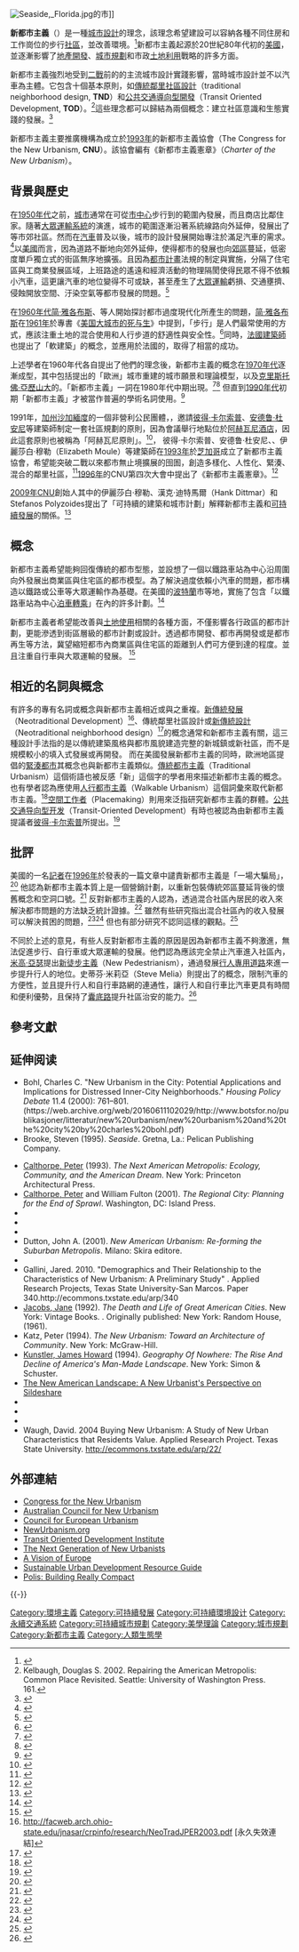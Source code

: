 {{NoteTA
|G1=Urban
}}
[[File:Seaside,_Florida.jpg|thumb]]的{{Link-en|希賽德|Seaside, Florida}}市]]

'''新都市主義'''（{{lang-en|New urbanism}}）是一種[[城市設計|城市設計]]的理念，該理念希望建設可以容納各種不同住房和工作崗位的步行[[社區|社區]]，並改善環境。<ref name="berkeley">{{cite journal|url=https://escholarship.org/uc/item/49f234rd|author=Boeing|title=LEED-ND and Livability Revisited|journal=Berkeley Planning Journal|date=2014|volume=27|pages=31–55|accessdate=2015-04-15|display-authors=etal|archive-date=2019-07-04|archive-url=https://web.archive.org/web/20190704184041/https://escholarship.org/uc/item/49f234rd|dead-url=no}}</ref>新都市主義起源於20世紀80年代初的[[美國|美國]]，並逐漸影響了[[地產開發|地產開發]]、[[城市規劃|城市規劃]]和市政[[土地利用|土地利用]]戰略的許多方面。

新都市主義強烈地受到[[第二次世界大戰|二戰]]前的的主流城市設計實踐影響，當時城市設計並不以汽車為主體。它包含十個基本原則，如[[傳統鄰里社區設計|傳統鄰里社區設計]]（traditional neighborhood design, '''TND'''）和[[公共交通導向型開發|公共交通導向型開發]]（Transit Oriented Development, '''TOD'''）。<ref>Kelbaugh, Douglas S. 2002. Repairing the American Metropolis: Common Place Revisited. Seattle: University of Washington Press. 161.</ref>這些理念都可以歸結為兩個概念：建立社區意識和生態實踐的發展。<ref>{{Cite web|title = Urbanism Principles|url = http://www.newurbanism.org/newurbanism/principles.html|website = www.newurbanism.org|access-date = 2016-01-20|archive-date = 2019-05-03|archive-url = https://web.archive.org/web/20190503061423/http://www.newurbanism.org/newurbanism/principles.html|dead-url = no}}</ref>

新都市主義主要推廣機構為成立於[[1993年|1993年]]的新都市主義協會（The Congress for the New Urbanism, '''CNU'''）。該協會編有《新都市主義憲章》（''Charter of the New Urbanism''）。

== 背景與歷史 ==
在[[1950年代|1950年代]]之前，[[城市|城市]]通常在可從[[市中心|市中心]]步行到的範圍內發展，而且商店比鄰住家。隨著[[大眾運輸系統|大眾運輸系統]]的演進，城市的範圍逐漸沿著系統線路向外延伸，發展出了{{Link-en|有軌電車郊區|Streetcar_suburb}}等市郊社區。然而在[[汽車|汽車]]普及以後，城市的設計發展開始專注於滿足汽車的需求。<ref>{{Cite book | author = James Howard Kunstler | title = Home from nowhere: remaking our everyday world for the twenty-first Century. A Touchstone book | location = New York City | publisher = Simon & Schuster | date = 1998 | pages = [https://archive.org/details/homefromnowherer00kuns_0/page/28 28] | ISBN =  | accessdate =  | url =https://archive.org/details/homefromnowherer00kuns_0| language = en | quote =  }} </ref>以[[美國|美國]]而言，因為道路不斷地向郊外延伸，使得都市的發展也向[[郊區|郊區]]蔓延，低密度單戶獨立式的街區無序地擴張。且因為[[都市計畫|都市計畫]]法規的制定與實施，分隔了住宅區與工商業發展區域，上班路途的遙遠和經濟活動的物理隔閡使得民眾不得不依賴小汽車，這更讓汽車的地位變得不可或缺，甚至產生了[[大眾運輸|大眾運輸]]虧損、交通壅擠、侵蝕開放空間、汙染空氣等都市發展的問題。<ref name="運輸規劃原理與實務1">{{Cite book | author =凌瑞賢 | title =運輸規劃原理與實務 | location = | publisher =鼎漢 | date =2015-03 | pages = 16-2 | ISBN =9786669735903 | accessdate =  | url =  | language = | quote =  }}</ref>

在[[1960年代|1960年代]][[简·雅各布斯|简·雅各布斯]]、{{Link-en|文森特·史考利|Vincent_Scully}}等人開始探討都市過度現代化所產生的問題，[[简·雅各布斯|简·雅各布斯]]在[[1961年|1961年]]於專書《[[美国大城市的死与生|美国大城市的死与生]]》中提到，「步行」是人們最常使用的方式，應該注重土地的混合使用和人行步道的舒適性與安全性。<ref>{{Cite book | author =凌瑞賢 | title =運輸規劃原理與實務 | location = | publisher =鼎漢 | date =2015-03 | pages = 16-3 | ISBN =9786669735903 | accessdate =  | url =  | language = | quote =  }}</ref>同時，[[法國|法國]][[建築師|建築師]]{{Link-fr|索瓦·斯波里|FrançoisSpoerry}}也提出了「軟建築」的概念，並應用於法國的{{Link-fr|格里莫港|Port_Grimaud}}，取得了相當的成功。

上述學者在1960年代各自提出了他們的理念後，新都市主義的概念在[[1970年代|1970年代]]逐漸成型，其中包括{{Link-en|萊昂·克里爾|Léon_Krier}}提出的「歐洲」城市重建的城市願景和理論模型，以及[[克里斯托佛·亞歷山大|克里斯托佛·亞歷山大]]的{{Link-en|模式語言理論|Pattern_language}}。「新都市主義」一詞在1980年代中期出現。<ref>{{Cite book | author =Reid, Barton | title =The New Urbanism as a Way of Life: The Relationship Between Inner City Revitalization in Canada and the Rise of the New Middle Class. | location = | publisher = | date =1985 | pages = | ISBN = | accessdate = 2019-06-20 | url = https://books.google.com.tw/books?id=5NyySgAACAAJ&dq=%22new+urbanism%22&redir_esc=y&hl=zh-TW | language = en| quote =  }}</ref><ref>{{Cite book | author =Meinig, Donald | title =The Shaping of America: A Geographical Perspective on 500 Years of History, Volume 2 | location = | publisher = Yale University| date =1986 | pages = [https://archive.org/details/shapingofamerica02mein/page/255 255]| ISBN = 9780300173949 | accessdate = | url =https://archive.org/details/shapingofamerica02mein| language = en| quote =  }}</ref>
但直到[[1990年代|1990年代]]初期「新都市主義」才被當作普遍的學術名詞使用。<ref>{{Cite book | author =  | title = Urban Design Update: Newsletter of the Institute for Urban Design, Volumes 7–15 | location =  | publisher = Institute for Urban Design. | date = 1991 | pages =  | ISBN =  | accessdate = 2019-06-20 | url = https://books.google.com.tw/books?id=U8dUAAAAMAAJ&q=%22created+under+the+rubric+of+New+Urbanism%22&dq=%22created+under+the+rubric+of+New+Urbanism%22&redir_esc=y&hl=zh-TW | language = en | quote =  }} </ref>

1991年，[[加州|加州]][[沙加緬度_(加利福尼亞州)|沙加緬度]]的一個非營利公民團體，{{Link-en|地方政府委員會|Local Government Commission (Sacramento, California)
}}，邀請[[彼得·卡尔索普|彼得·卡尔索普]]、[[安德鲁·杜安尼|安德鲁·杜安尼]]等建築師制定一套社區規劃的原則，因為會議舉行地點位於[[阿赫瓦尼酒店|阿赫瓦尼酒店]]，因此這套原則也被稱為「阿赫瓦尼原則」。<ref>{{cite web |url=https://www.lgc.org/who-we-are/ahwahnee/principles/ |title=Final evaluation by imma-san |last= |first= |date= |website="Principles – Local Government Commission". Local Government Commission. |publisher=Local Government Commission |access-date=2019-06-20 |quote= |archive-date=2019-06-20 |archive-url=https://web.archive.org/web/20190620170115/https://www.lgc.org/who-we-are/ahwahnee/principles/ |dead-url=no }}</ref>，
彼得·卡尔索普、安德鲁·杜安尼、{{Link-en|伊丽莎白·普雷特-兹伯格|Elizabeth Plater-Zyberk}}、伊麗莎白·穆勒（Elizabeth Moule）等建築師在[[1993年|1993年]]於[[芝加哥|芝加哥]]成立了新都市主義協會，希望能突破二戰以來都市無止境擴展的囹圄，創造多樣化、人性化、緊湊、混合的鄰里社區，<ref>{{Cite book | author =凌瑞賢 | title =運輸規劃原理與實務 | location = | publisher =鼎漢 | date =2015-03 | pages = 16-4 | ISBN =9786669735903 | accessdate =  | url =  | language = | quote =  }}</ref>[[1996年|1996年]]的CNU第四次大會中提出了《新都市主義憲章》。<ref>{{cite report|author=佐々木宏幸、齊木崇人|author-link=|authors=|date=|title=ニューアーバニズム理論の特徴と変容に関する研究|url=|publisher=|page=|docket=|access-date=|quote=|language=ja}}</ref>

[[2009年|2009年]]CNU創始人其中的伊麗莎白·穆勒、漢克·迪特馬爾（Hank Dittmar）和Stefanos Polyzoides提出了「可持續的建築和城市計劃」解釋新都市主義和[[可持續發展|可持續發展]]的關係。<ref>{{cite web|author = |title=The Canons of Sustainable Architecture and Urbanism Archived |url=http://www.cnu.org/sites/files/Canons.pdf |accessdate= |language=en |deadurl= |archiveurl=https://web.archive.org/web/20140625234557/http://www.cnu.org/sites/files/Canons.pdf |archivedate=2014-06-25}}</ref>

== 概念 ==
新都市主義希望能夠回復傳統的都市型態，並設想了一個以鐵路車站為中心沿周圍向外發展出商業區與住宅區的都市模型。為了解決過度依賴小汽車的問題，都市構造以鐵路或公車等大眾運輸作為基礎。在美國的[[波特蘭|波特蘭]]市等地，實施了包含「以鐵路車站為中心[[泊車轉乘|泊車轉乘]]」在內的許多計劃。<ref>{{cite journal |author=足立麻衣、西山徳明 |date=2007-03 |title=特集ニューアーバニズム最新事情 |trans-title= |url=https://www.machinami.or.jp/pdf/machinami/machinami055_5.pdf |language=ja |journal=家とまちなみ |volume=55 |issue= |pages= |doi= |access-date=2019-06-20 |archive-date=2018-09-04 |archive-url=https://web.archive.org/web/20180904153850/https://www.machinami.or.jp/pdf/machinami/machinami055_5.pdf |dead-url=no }}</ref>

新都市主義者希望能改善與[[土地使用分區|土地使用]]相關的各種方面，不僅影響各行政區的都市計劃，更能滲透到街區層級的都市計劃或設計。透過都市開發、都市再開發或是都市再生等方法，冀望縮短都市內商業區與住宅區的距離到人們可方便到達的程度。並且注重自行車與大眾運輸的發展。
<ref>{{cite journal |last= |first= |date=2001 |title=ニューアーバニズム入門 |trans-title= |url= |language=ja |journal=家とまちなみ |volume=43 |issue= |pages= |doi= |access-date=}}</ref>

== 相近的名詞與概念 ==
有許多的專有名詞或概念與新都市主義相近或與之重複。[[新傳統發展|新傳統發展]]（Neotraditional Development）<ref>http://facweb.arch.ohio-state.edu/jnasar/crpinfo/research/NeoTradJPER2003.pdf {{Wayback|url=http://facweb.arch.ohio-state.edu/jnasar/crpinfo/research/NeoTradJPER2003.pdf |date=20160604003119 }} [永久失效連結]</ref>、傳統鄰里社區設計或[[新傳統設計|新傳統設計]]（Neotraditional neighborhood design）<ref>{{Cite book | author =凌瑞賢 | title =運輸規劃原理與實務 | location = | publisher =鼎漢 | date =2015-03 | pages = 16-9 | ISBN =9786669735903 | accessdate =  | url =  | language = | quote =  }}</ref>的概念通常和新都市主義有關，這三種設計手法指的是以傳統建築風格與都市風貌建造完整的新城鎮或新社區，而不是規模較小的填入式發展或再開發。
而在美國發展新都市主義的同時，歐洲地區提倡的[[紧凑城市|緊湊都市]]其概念也與新都市主義類似。[[傳統都市主義|傳統都市主義]]（Traditional Urbanism）這個術語也被反感「新」這個字的學者用來描述新都市主義的概念。也有學者認為應使用[[人行都市主義|人行都市主義]]（Walkable Urbanism）這個詞彙來取代新都市主義。<ref>{{Cite book | author= Leinberger, Christopher | title= The Option of Urbanism. | location= District of Columbia | publisher= Island Press | date= 2009 | pages=  | ISBN= 9781597261371 | accessdate= | url= | language= en | quote=  }} </ref>[[空間工作者|空間工作者]]（Placemaking）則用來泛指研究新都市主義的群體。[[公共交通导向型开发|公共交通导向型开发]]（Transit-Oriented Development）有時也被認為由新都市主義提議者[[彼得·卡尔索普|彼得·卡尔索普]]所提出。<ref>{{cite web|author=|title=Does China's Urbanization Spell Doom or Salvation? Peter Calthorpe Weighs In ...|url=https://www.archdaily.com/409612/does-china-s-urbanization-spell-doom-or-salvation-peter-calthorpe-weighs-in/|website=ArchDaily|accessdate=2019-06-20|language=en|deadurl=no|archiveurl=https://web.archive.org/web/20190620170114/https://www.archdaily.com/409612/does-china-s-urbanization-spell-doom-or-salvation-peter-calthorpe-weighs-in/|archivedate=2019-06-20}}</ref>

== 批評 ==
美國的一名[[記者|記者]]{{Link-en|亞歷克斯·馬歇爾|Alex_Marshall_(journalist)}}在[[1996年|1996年]]於{{Link-en|大都會雜誌|Metropolis_(architecture_magazine)}}發表的一篇文章中譴責新都市主義是「一場大騙局」，<ref>{{cite journal |author=Alex Marshall |date=1996-07 |title=Suburbs in Disguise |trans-title= |url=http://www.alexmarshall.org/2007/08/31/suburbs-in-disguise/ |language=en |journal=Metropolis |volume= |issue= |pages=70 |doi= |access-date=2019-06-21 |archive-date=2019-06-21 |archive-url=https://web.archive.org/web/20190621180448/http://www.alexmarshall.org/2007/08/31/suburbs-in-disguise/ |dead-url=no }}</ref>
他認為新都市主義本質上是一個營銷計劃，以重新包裝傳統郊區蔓延背後的懷舊概念和空洞口號。<ref>{{cite journal |author=Alex Marshall |date=1999-11-30 |title=Building New Urbanism: Less Filling, But Not So Tasty |trans-title= |url=http://www.alexmarshall.org/2006/08/02/building-new-urbanism-less-filling-but-not-so-tasty/ |language=en |journal=Builder Magazine |volume= |issue= |pages= |doi= |access-date=2019-06-21 |archive-date=2019-06-21 |archive-url=https://web.archive.org/web/20190621180446/http://www.alexmarshall.org/2006/08/02/building-new-urbanism-less-filling-but-not-so-tasty/ |dead-url=no }}</ref>
反對新都市主義的人認為，透過混合社區內居民的收入來解決都市問題的方法缺乏統計證據。<ref>{{cite report |author=Popkin, S. et al. |author-link= |authors= |date=2004 |title=A Decade of HOPE VI. |url= |publisher=The Urban Institute |page= |docket= |access-date= |quote= }}</ref>
雖然有些研究指出混合社區內的收入發展可以解決貧困的問題，<ref>{{cite journal |author = Goetz, Edward G. |date=2003 |title=Clearing the Way: Deconcentrating the Poor in Urban America |trans-title= |url= |language=en |journal=Clearing the Way: Deconcentrating the Poor in Urban America |volume= |issue= |pages= |doi= |access-date=}}</ref><ref>{{cite journal |author = Chaskin, R.J., Joseph, M.L., Webber, H.S. |date=2007 |title=The Theoretical Basis for Addressing Poverty Through Mixed-Income Development. |trans-title= |url=https://archive.org/details/sim_urban-affairs-review_2007-01_42_3/page/369|language=en |journal=Urban Affairs Review |volume=42 |issue=3 |pages=369–409 |doi= |access-date=}}</ref>
但也有部分研究不認同這樣的觀點。<ref>{{cite journal |author = Grant, J. and K. Perrott |date=2009 |title=Producing diversity in a new urbanism community. |trans-title= |url= |language=en |journal=Town Planning Review |volume=80 |issue=3 |pages=267–289 |doi= |access-date=}}</ref>

不同於上述的意見，有些人反對新都市主義的原因是因為新都市主義不夠激進，無法促進步行、自行車或大眾運輸的發展。他們認為應該完全禁止汽車進入社區內，[[米高·亞瑟|米高·亞瑟]]提出[[新徒步主義|新徒步主義]]（New Pedestrianism），通過發展[[行人徒步區|行人專用道路]]來進一步提升行人的地位。史蒂芬·米莉亞（Steve Melia）則提出了{{Link-en|街區滲透率|Permeability_(spatial_and_transport_planning)}}的概念，限制汽車的方便性，並且提升行人和自行車路網的連通性，讓行人和自行車比汽車更具有時間和便利優勢，且保持了[[囊底路|囊底路]]提升社區治安的能力。<ref>{{cite web |author= Steve Melia |title=Neighbourhoods Should be Made Permeable for Walking and Cycling but not for Cars Local |website =Transport Today |url= |accessdate=2019-06-21 |language=en}}</ref>

== 參考文獻 ==
{{reflist|30em}}

==延伸阅读==
{{refbegin}}
*Bohl, Charles C. "New Urbanism in the City: Potential Applications and Implications for Distressed Inner-City Neighborhoods." ''Housing Policy Debate'' 11.4 (2000): 761–801. (https://web.archive.org/web/20160611102029/http://www.botsfor.no/publikasjoner/litteratur/new%20urbanism/new%20urbanism%20and%20the%20city%20by%20charles%20bohl.pdf)
*Brooke, Steven (1995). ''Seaside''. Gretna, La.: Pelican Publishing Company. {{ISBN|0-88289-997-X}}


*[[Calthorpe,_Peter|Calthorpe, Peter]] (1993). ''The Next American Metropolis: Ecology, Community, and the American Dream''. New York: Princeton Architectural Press. {{ISBN|1-878271-68-7}}
*[[Calthorpe,_Peter|Calthorpe, Peter]] and William Fulton (2001). ''The Regional City: Planning for the End of Sprawl''. Washington, DC: Island Press. {{ISBN|1-55963-784-6}}
*{{cite book | author=Congress for the New Urbanism| title=Charter of the New Urbanism| publisher=McGraw-Hill Professional | year=1999|editor1=Leccese, Michael |editor2=McCormick, Kathleen | isbn=978-0-07-135553-7}}
*{{cite book |author1=Duany, Andres |author2=Plater-Zyberk, Elizabeth |author3=Alminana, Robert | title=The New Civic Art: Elements of Town Planning| location=New York | publisher=Rizzoli Publications| year=2003| isbn=978-0-8478-2186-0 |author1-link=Duany, Andres }}
*{{cite book |author1=Duany, Andres |author2=Plater-Zyberk, Elizabeth |author3=Speck, Jeff |title=Suburban Nation: The Rise of Sprawl and the Decline of the American Dream |publisher=North Point Press |year=2000 |isbn=978-0-86547-557-1 |author1-link=Duany, Andres |url-access=registration |url=https://archive.org/details/suburbannationri00duan }}
*Dutton, John A. (2001). ''New American Urbanism: Re-forming the Suburban Metropolis''. Milano: Skira editore. {{ISBN|88-8118-741-8}}
*{{cite news| first=Haya| last=El Nasser| title=Miss. Wal-Marts may apply 'new urbanism' in rebuilding| date=November 14, 2005| newspaper=USA Today| url=https://www.usatoday.com/news/nation/2005-11-14-walmart-designs_x.htm| accessdate=2019-12-15| archive-date=2009-07-03| archive-url=https://web.archive.org/web/20090703102514/http://www.usatoday.com/news/nation/2005-11-14-walmart-designs_x.htm| dead-url=no}}
*Gallini, Jared. 2010. "Demographics and Their Relationship to the Characteristics of New Urbanism: A Preliminary Study" . Applied Research Projects, Texas State University-San Marcos. Paper 340.http://ecommons.txstate.edu/arp/340
*[[Jacobs,_Jane|Jacobs, Jane]] (1992). ''The Death and Life of Great American Cities''. New York: Vintage Books. {{ISBN|0-679-74195-X}}. Originally published: New York: Random House, (1961).
*Katz, Peter (1994). ''The New Urbanism: Toward an Architecture of Community''. New York: McGraw-Hill. {{ISBN|0-07-033889-2}}
*[[Kunstler,_James_Howard|Kunstler, James Howard]] (1994). ''Geography Of Nowhere: The Rise And Decline of America's Man-Made Landscape''. New York: Simon & Schuster. {{ISBN|0-671-88825-0}}
* [http://www.slideshare.net/Opticos/the-new-american-landscape-a-new-urbanists-perspective The New American Landscape: A New Urbanist's Perspective on Sildeshare] {{Wayback|url=http://www.slideshare.net/Opticos/the-new-american-landscape-a-new-urbanists-perspective |date=20200823143506 }}
*{{cite book | author=Talen, Emily |title=New Urbanism & American Planning: The Conflict of Cultures | url=https://archive.org/details/newurbanismameri0000tale | url-access=registration | location=New York | publisher=Routledge | year=2005 | isbn=978-0-415-70133-4 }}
*{{cite book | author=Tagliaventi, Gabriele |title=New Urbanism | location=Florence | publisher=Alinea | year=2002 | isbn=978-88-8125-602-0}}
*{{cite book |title=New Urbanism Best Practices Guide | location=Ithaca | publisher=New Urban News | year=2009 | editor=Steuteville, Robert | isbn=978-0-9745021-6-8}}
*Waugh, David. 2004 Buying New Urbanism: A Study of New Urban Characteristics that Residents Value. Applied Research Project. Texas State University. http://ecommons.txstate.edu/arp/22/ {{Wayback|url=http://ecommons.txstate.edu/arp/22/ |date=20120207000929 }}
{{refend}}

== 外部連結 ==
{{Commons category|New urbanism}}
*[https://web.archive.org/web/20190911030238/https://www.cnu.org/ Congress for the New Urbanism]
*[http://www.acnu.org Australian Council for New Urbanism]
*[http://www.ceunet.org Council for European Urbanism] {{Wayback|url=http://www.ceunet.org/ |date=20200817212007 }}
*[http://www.NewUrbanism.org NewUrbanism.org] {{Wayback|url=http://www.newurbanism.org/ |date=20200406090332 }}
*[http://www.tod.org Transit Oriented Development Institute] {{Wayback|url=http://www.tod.org/ |date=20200930134950 }}
*[http://www.cnunextgen.org The Next Generation of New Urbanists] {{Wayback|url=http://www.cnunextgen.org/ |date=20190521000732 }}
*[http://www.avoe.org A Vision of Europe] {{Wayback|url=http://www.avoe.org/ |date=20200823030444 }}
*[http://www.asla.org/ContentDetail.aspx?id=23720 Sustainable Urban Development Resource Guide] {{Wayback|url=http://www.asla.org/ContentDetail.aspx?id=23720 |date=20181008214036 }}
*[http://www.thepolisblog.org/2012/04/building-compact-really-compact.html Polis: Building Really Compact] {{Wayback|url=http://www.thepolisblog.org/2012/04/building-compact-really-compact.html |date=20181008214418 }}

{{-}}
{{城市與區域規劃}}

[[Category:環境主義|Category:環境主義]]
[[Category:可持續發展|Category:可持續發展]]
[[Category:可持續環境設计|Category:可持續環境設计]]
[[Category:永續交通系統|Category:永續交通系統]]
[[Category:可持續城市規劃|Category:可持續城市規劃]]
[[Category:美學理論|Category:美學理論]]
[[Category:城市規劃|Category:城市規劃]]
[[Category:新都市主義|Category:新都市主義]]
[[Category:人類生態學|Category:人類生態學]]